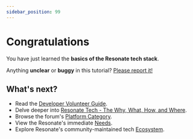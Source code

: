 ```yaml
---
sidebar_position: 99
---
```


# Congratulations

You have just learned the **basics of the Resonate tech stack**.

Anything **unclear** or **buggy** in this tutorial? [Please report it!](https://github.com/resonatecoop/documentation/issues)

## What's next?

- Read the [Developer Volunteer Guide](https://community.resonate.is/t/dev-volunteers-needed-to-build-the-resonate-ecosystem/2262).
- Delve deeper into [Resonate Tech - The Why, What, How, and Where](https://raw.githubusercontent.com/resonatecoop/documentation/main/docs/assets/Resonate.Tech.-.Why.What.How.and.Where.v1.pdf).
- Browse the forum's [Platform Category](https://community.resonate.is/c/platform/52).
- View the Resonate's immediate [Needs](https://community.resonate.is/c/needs/96).
- Explore Resonate's community-maintained tech [Ecosystem](/docs/category/tutorial---ecosystem).

